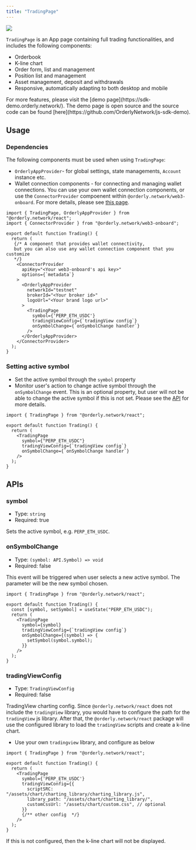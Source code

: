 ```yaml
---
title: "TradingPage"
---
```


![](/sdks/react/images/trading-page.webp)

`TradingPage` is an App page containing full trading functionalities, and includes the following components:

- Orderbook
- K-line chart
- Order form, list and management
- Position list and management
- Asset management, deposit and withdrawals
- Responsive, automatically adapting to both desktop and mobile

<Info>
  For more features, please visit the [demo page](https://sdk-demo.orderly.network/). The demo page
  is open source and the source code can be found
  [here](https://github.com/OrderlyNetwork/js-sdk-demo).
</Info>

## Usage

### Dependencies

The following components must be used when using `TradingPage`:

- `OrderlyAppProvider`- for global settings, state managements, `Account` instance etc.
- Wallet connection components - for connecting and managing wallet connections. You can use your own wallet connection components, or use the `ConnectorProvider` compoenent within `@orderly.network/web3-onboard`. For more details, please see [this page](/sdks/react/wallet).

```tsx
import { TradingPage, OrderlyAppProvider } from "@orderly.network/react";
import { ConnectorProvider } from "@orderly.network/web3-onboard";

export default function Trading() {
  return (
   {/* A component that provides wallet connectivity,
   but you can also use any wallet connection component that you customize
   */}
    <ConnectorProvider
      apiKey="<Your web3-onboard's api key>"
      options={`metadata`}
    >
      <OrderlyAppProvider
        networkId="testnet"
        brokerId="<Your broker id>"
        logoUrl="<Your brand logo url>"
      >
        <TradingPage
          symbol={'PERP_ETH_USDC'}
          tradingViewConfig={`tradingView config`}
          onSymbolChange={`onSymbolChange handler`}
        />
      </OrderlyAppProvider>
    </ConnectorProvider>
  );
}
```

### Setting active symbol

- Set the active symbol through the `symbol` property
- Monitor user's action to change active symbol through the `onSymbolChange` event. This is an optional property, but user will not be able to change the active symbol if this is not set. Please see the [API](#onsymbolchange) for more details.

```tsx
import { TradingPage } from "@orderly.network/react";

export default function Trading() {
  return (
    <TradingPage
      symbol={"PERP_ETH_USDC"}
      tradingViewConfig={`tradingView config`}
      onSymbolChange={`onSymbolChange handler`}
    />
  );
}
```

## APIs

### symbol

- Type: `string`
- Required: true

Sets the active symbol, e.g. `PERP_ETH_USDC`.

### onSymbolChange

- Type: `(symbol: API.Symbol) => void`
- Required: false

This event will be triggered when user selects a new active symbol. The parameter will be the new symbol chosen.

```tsx
import { TradingPage } from "@orderly.network/react";

export default function Trading() {
  const [symbol, setSymbol] = useState("PERP_ETH_USDC");
  return (
    <TradingPage
      symbol={symbol}
      tradingViewConfig={`tradingView config`}
      onSymbolChange={(symbol) => {
        setSymbol(symbol.symbol);
      }}
    />
  );
}
```

### tradingViewConfig

- Type: `TradingViewConfig`
- Required: false

TradingView charting config. Since `@orderly.network/react` does not include the `tradingView` library, you would have to configure the path for the `tradingView` js library. After that, the `@orderly.network/react` package will use the configured library to load the `tradingView` scripts and create a k-line chart.

- Use your own `tradingview` library, and configure as below

```tsx
import { TradingPage } from "@orderly.network/react";

export default function Trading() {
  return (
    <TradingPage
      symbol={'PERP_ETH_USDC'}
      tradingViewConfig={{
        scriptSRC: "/assets/chart/charting_library/charting_library.js",
        library_path: "/assets/chart/charting_library/",
        customCssUrl: "/assets/chart/custom.css", // optional
      }}
      {/** other config  */}
    />
  );
}
```

<Warning>If this is not configured, then the k-line chart will not be displayed.</Warning>
